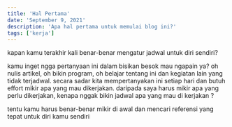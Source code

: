 ```yaml
---
title: 'Hal Pertama'
date: 'September 9, 2021'
description: 'Apa hal pertama untuk memulai blog ini?'
tags: ['kerja']
---
```


kapan kamu terakhir kali benar-benar mengatur jadwal untuk diri sendiri? 

kamu inget ngga pertanyaan ini
dalam bisikan besok mau ngapain ya? oh nulis artikel, oh bikin program, oh belajar tentang ini dan kegiatan lain yang tidak terjadwal. 
secara sadar kita mempertanyakan ini setiap hari dan butuh effort mikir apa yang mau dikerjakan. 
daripada saya harus mikir apa yang perlu dikerjakan, kenapa nggak bikin jadwal apa yang mau di kerjakan ?

tentu kamu harus benar-benar mikir di awal dan mencari referensi yang tepat untuk diri kamu sendiri
